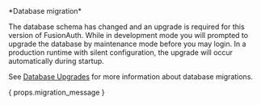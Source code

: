 
<Aside type="caution">
*Database migration*

The database schema has changed and an upgrade is required for this version of FusionAuth. While in development mode you will prompted to upgrade the database by maintenance mode before you may login. In a production runtime with silent configuration, the upgrade will occur automatically during startup.

See [Database Upgrades](/docs/operate/deploy/upgrade#database) for more information about database migrations.

{ props.migration_message }
</Aside>
